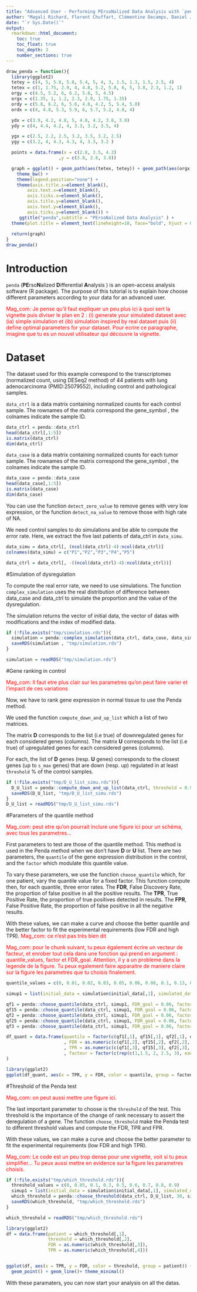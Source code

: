 ```yaml
---
title: "Advanced User - Performing PErsoNalized Data Analysis with `penda`"
author: "Magali Richard, Florent Chuffart, Clémentine Decamps, Daniel Jost"
date: "`r Sys.Date()`"
output: 
  rmarkdown::html_document:
    toc: true
    toc_float: true
    toc_depth: 3
    number_sections: true
---
```


```r
draw_penda = function(){
  library(ggplot2)
  tetey = c(4, 5, 5.8, 5.8, 5.4, 5, 4, 3, 1.5, 1.3, 1.5, 2.5, 4)
  tetex = c(1, 1.75, 2.9, 4, 4.8, 5.2, 5.8, 6, 5, 3.8, 2.3, 1.2, 1)
  orgy = c(4.5, 5.2, 6, 6.2, 5.8, 5, 4.5)
  orgx = c(1.35, 1, 1.2, 2.3, 2.9, 1.75, 1.35)
  ordy = c(5.8, 6.2, 6, 5.6, 4.8, 4.2, 5, 5.4, 5.8)
  ordx = c(4, 4.8, 5.3, 5.9, 6, 5.7, 5.2, 4.8, 4)

  ydx = c(3.9, 4.2, 4.8, 5, 4.8, 4.2, 3.8, 3.9)
  ydy = c(4, 4.4, 4.2, 4, 3.3, 3.2, 3.5, 4)

  ygx = c(2.5, 2.2, 2.5, 3.2, 3.5, 3.2, 2.5)
  ygy = c(3.2, 4, 4.3, 4.3, 4, 3.3, 3.2 )

  points = data.frame(x = c(2.8, 3.5, 4.3)
                    ,y = c(3.8, 2.8, 3.8))

  graph = ggplot() + geom_path(aes(tetex, tetey)) + geom_path(aes(orgx, orgy, size = 3)) + geom_path(aes(ordx, ordy, size = 3)) + geom_path(aes(ydx, ydy, size = 3)) + geom_path(aes(ygx, ygy, size = 3)) + geom_point(data = points, aes(x = x, y = y, size = 3)) +
    theme_bw() +
    theme(legend.position="none") +
    theme(axis.title.x=element_blank(),
        axis.text.x=element_blank(),
        axis.ticks.x=element_blank(),
        axis.title.y=element_blank(),
        axis.text.y=element_blank(),
        axis.ticks.y=element_blank()) +
     ggtitle("penda",subtitle = "PErsoNalized Data Analysis" ) +
  theme(plot.title = element_text(lineheight=10, face="bold", hjust = 0.5), plot.subtitle = element_text(lineheight=.8, face="italic", hjust = 0.5)) 
  
  return(graph)
}
draw_penda()
```

# Introduction

`penda` (**PE**rso**N**alized **D**ifferential **A**nalysis ) is an open-access analysis software (R package). The purpose of this tutorial is to explain how choose different parameters according to your data for an advanced user.  

<span style="color:red">Mag_com: Je pense qu'il faut expliquer un peu plus ici à quoi sert la vignette puis diviser le plan en 2 : (i) generate your simulated dataset avec (ia) simple simulation et (ib) simulation inspired by real dataset puis (ii) define optimal parameters for your dataset. Pour ecrire ce paragraphe, imagine que tu es un nouvel utilisateur qui découvre la vignette. </span>

# Dataset

The dataset used for this example correspond to the transcriptomes (normalized count, using DESeq2 method) of 44 patients with lung adenocarcinoma (PMID:25079552), including control and pathological samples. 

`data_ctrl` is a data matrix containing normalized counts for each control sample. 
The rownames of the matrix correspond the gene_symbol , the colnames indicate the sample ID.

```r
data_ctrl = penda::data_ctrl
head(data_ctrl[,1:5])
is.matrix(data_ctrl)
dim(data_ctrl)
```

`data_case` is a data matrix containing normalized counts for each tumor sample. 
The rownames of the matrix correspond the gene_symbol , the colnames indicate the sample ID.

```r
data_case = penda::data_case
head(data_case[,1:5])
is.matrix(data_case)
dim(data_case)
```

You can use the function `detect_zero_value` to remove genes with very low expression, or the function `detect_na_value` to remove those with high rate of NA.

We need control samples to do simulations and be able to compute the error rate. Here, we extract the five last patients of data_ctrl in `data_simu`.

```r
data_simu = data_ctrl[, (ncol(data_ctrl)-4):ncol(data_ctrl)]
colnames(data_simu) = c("P1","P2","P3","P4","P5")

data_ctrl = data_ctrl[, -((ncol(data_ctrl)-4):ncol(data_ctrl))]
```


#Simulation of dysregulation

To compute the real error rate, we need to use simulations. 
The function `complex_simulation` uses the real distribution of difference between data_case and data_ctrl to simulate the proportion and the value of the dysregulation. 

The simulation returns the vector of initial data, the vector of datas with modifications and the index of modified data. 

```r

if (!file.exists("tmp/simulation.rds")){
  simulation = penda::complex_simulation(data_ctrl, data_case, data_simu)
  saveRDS(simulation , "tmp/simulation.rds")
}

simulation = readRDS("tmp/simulation.rds")

```

#Gene ranking in control

<span style="color:red">Mag_com: Il faut etre plus clair sur les parametres qu'on peut faire varier et l'impact de ces variations </span>


Now, we have to rank gene expression in normal tissue to use the Penda method.

We used the function `compute_down_and_up_list` which a list of two matrices. 

The matrix **D** corresponds to the list (i.e true) of downregulated genes for each considered genes (columns).
The matrix **U** corresponds to the list (i.e true) of upregulated genes for each considered genes (columns).

For each, the list of **D** genes (resp. **U** genes) corresponds to the closest genes (up to `s_max` genes) that are down (resp. up) regulated in at least `threshold` % of the control samples. 

```r

if (!file.exists("tmp/D_U_list_simu.rds")){
  D_U_list = penda::compute_down_and_up_list(data_ctrl, threshold = 0.99, s_max = 50)
  saveRDS(D_U_list, "tmp/D_U_list_simu.rds")
}
D_U_list = readRDS("tmp/D_U_list_simu.rds")

```


#Parameters of the quantile method

<span style="color:red">Mag_com: peut etre qu'on pourrait inclure une figure ici pour un schéma, avec tous les parametres... </span>

First parameters to test are those of the quantile method. This method is used in the Penda method when we don't have **D** or **U** list. There are two parameters, the `quantile` of the gene expression distribution in the control, and the `factor` which modulate this quantile value.

To vary these parameters, we use the function `choose_quantile` which, for one patient, vary the quantile value for a fixed factor. This function compute then, for each quantile, three error rates.
The **FDR**, False Discovery Rate, the proportion of false positive in all the positive results.
The **TPR**, True Positive Rate, the proportion of true positives detected in results.
The **FPR**, False Positive Rate, the proportion of false positive in all the negative results. 

With these values, we can make a curve and choose the better quantile and the better factor to fit the experimental requirements (low FDR and high TPR). <span style="color:red">Mag_com: ce n'est pas très bien dit </span>

<span style="color:red">Mag_com: pour le chunk suivant, tu peux également écrire un vecteur de facteur, et enrober tout cela dans une fonction qui prend en argument : quantile_values, factor et FDR_goal. Attention, il y a un probleme dans la legende de la figure. Tu peux egalement faire apparaitre de maniere claire sur la figure les parametres que tu choisis finalement. </span>

```r

quantile_values = c(0, 0.01, 0.02, 0.03, 0.05, 0.06, 0.08, 0.1, 0.13, 0.15, 0.2, 0.25, 0.30, 0.35, 0.4, 0.45)

simup1 = list(initial_data = simulation$initial_data[,1], simulated_data = simulation$simulated_data[,1])

qf1 = penda::choose_quantile(data_ctrl, simup1, FDR_goal = 0.06, factor = 1, quantile_values = quantile_values)
qf15 = penda::choose_quantile(data_ctrl, simup1, FDR_goal = 0.06, factor = 1.5, quantile_values = quantile_values)
qf2 = penda::choose_quantile(data_ctrl, simup1, FDR_goal = 0.06, factor = 2, quantile_values = quantile_values)
qf25 = penda::choose_quantile(data_ctrl, simup1, FDR_goal = 0.06, factor = 2.5, quantile_values = quantile_values)
qf3 = penda::choose_quantile(data_ctrl, simup1, FDR_goal = 0.06, factor = 3, quantile_values = quantile_values)

df_quant = data.frame(quantile = factor(c(qf1[,1], qf15[,1], qf2[,1], qf25[,1], qf3[,1]))
                      , FDR = as.numeric(c(qf1[,2], qf15[,2], qf2[,2], qf25[,2], qf3[,2]))
                      , TPR = as.numeric(c(qf1[,3], qf15[,3], qf2[,3], qf25[,3], qf3[,3]))
                      , facteur = factor(c(rep(c(1,1.5, 2, 2.5, 3), each = 16)))
)

library(ggplot2)
ggplot(df_quant, aes(x = TPR, y = FDR, color = quantile, group = facteur, shape = facteur)) + geom_point() + geom_line()


```

#Threshold of the Penda test

<span style="color:red">Mag_com: on peut aussi mettre une figure ici. </span>

The last important parameter to choose is the `threshold` of the test. This threshold is the importance of the change of rank necessary to assert the deregulation of a gene. 
The function `choose_threshold` make the Penda test to different threshold values and compute the FDR, TPR and FPR. 

With these values, we can make a curve and choose the better parameter to fit the experimental requirements (low FDR and high TPR).

<span style="color:red">Mag_com: Le code est un peu trop dense pour une vignette, voit si tu peux simplifier... Tu peux aussi mettre en evidence sur la figure les parametres choisis. </span>

```r

if (!file.exists("tmp/which_threshold.rds")){
  threshold_values = c(0, 0.05, 0.1, 0.3, 0.5, 0.6, 0.7, 0.8, 0.9)
  simup1 = list(initial_data = simulation$initial_data[,1], simulated_data = simulation$simulated_data[,1])
  which_threshold = penda::choose_threshold(data_ctrl, D_U_list, 30, simup1, threshold_values, quant_test = 0.03, factor_test = 1)
  saveRDS(which_threshold, "tmp/which_threshold.rds")
}

which_threshold = readRDS("tmp/which_threshold.rds")

library(ggplot2)
df = data.frame(patient = which_threshold[,1],
                threshold = which_threshold[,2],
                FDR = as.numeric(which_threshold[,3]),
                TPR = as.numeric(which_threshold[,4]))


ggplot(df, aes(x = TPR, y = FDR, color = threshold, group = patient)) +
  geom_point() + geom_line()+ theme_minimal()

```

With these paramaters, you can now start your analysis on all the datas. 
